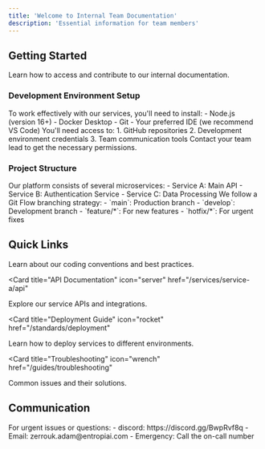```yaml
---
title: 'Welcome to Internal Team Documentation'
description: 'Essential information for team members'
---
```


## Getting Started

Learn how to access and contribute to our internal documentation.

### Development Environment Setup

<AccordionGroup>
  <Accordion icon="laptop" title="Required Tools">
    To work effectively with our services, you'll need to install:
    - Node.js (version 16+)
    - Docker Desktop
    - Git
    - Your preferred IDE (we recommend VS Code)
  </Accordion>
  <Accordion icon="key" title="Access & Permissions">
    You'll need access to:
    1. GitHub repositories
    2. Development environment credentials
    3. Team communication tools
    Contact your team lead to get the necessary permissions.
  </Accordion>
</AccordionGroup>

### Project Structure

<AccordionGroup>
<Accordion icon="sitemap" title="Service Architecture">
  Our platform consists of several microservices:
  - Service A: Main API
  - Service B: Authentication Service
  - Service C: Data Processing
</Accordion>
<Accordion icon="code-branch" title="Git Workflow">
  We follow a Git Flow branching strategy:
  - `main`: Production branch
  - `develop`: Development branch
  - `feature/*`: For new features
  - `hotfix/*`: For urgent fixes
</Accordion>
</AccordionGroup>

## Quick Links

<CardGroup>
<Card title="Development Standards" icon="book" href="/standards/coding-guidelines">
  Learn about our coding conventions and best practices.
</Card>

<Card
  title="API Documentation"
  icon="server"
  href="/services/service-a/api"
>
  Explore our service APIs and integrations.
</Card>

<Card
  title="Deployment Guide"
  icon="rocket"
  href="/standards/deployment"
>
  Learn how to deploy services to different environments.
</Card>

<Card
  title="Troubleshooting"
  icon="wrench"
  href="/guides/troubleshooting"
>
  Common issues and their solutions.
</Card>
</CardGroup>

## Communication

<Note>
  For urgent issues or questions:
  - discord: https://discord.gg/BwpRvf8q
  - Email: zerrouk.adam@entropiai.com
  - Emergency: Call the on-call number
</Note>